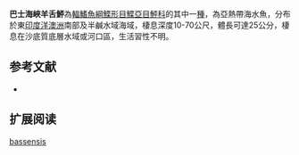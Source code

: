 {{Speciesbox
| name = 巴士海峽羊舌鮃
| image = 
| image_width = 250px
| image_caption = 
| status = NE
| status_system = IUCN3.1
| genus = Arnoglossus
| species = bassensis
| authority = [[Norman|Norman]], 1926
| synonyms = 
}}

'''巴士海峽羊舌鮃'''為[[輻鰭魚綱|輻鰭魚綱]][[鰈形目|鰈形目]][[鰈亞目|鰈亞目]][[鮃科|鮃科]]的其中一[[種|種]]，為亞熱帶海水魚，分布於東[[印度洋|印度洋]][[澳洲|澳洲]]南部及半鹹水域海域，棲息深度10-70公尺，體長可達25公分，棲息在沙底質底層水域或河口區，生活習性不明。
==参考文献==
*{{FishBase_species|genus=Arnoglossus|species=bassensis|year=2014|month=4}}

== 扩展阅读 ==
{{refbegin}}
{{wikispecies-inline|Arnoglossus bassensis|巴士海峽羊舌鮃}}
{{refend}}
{{Taxonbar|from=Q3767968}}

[[Category:羊舌鮃屬|bassensis]]


{{魚類小作品}}